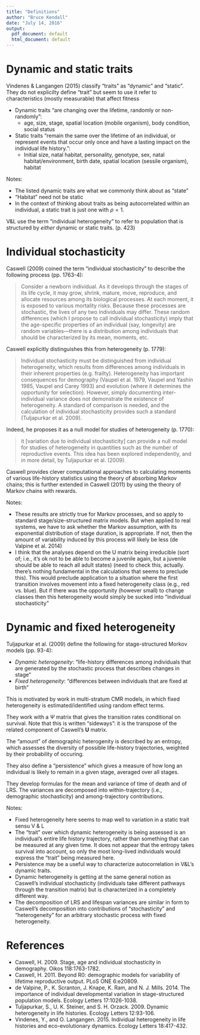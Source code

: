 ```yaml
---
title: "Definitions"
author: "Bruce Kendall"
date: "July 14, 2016"
output:
  pdf_document: default
  html_document: default
---
```


# Dynamic and static traits
Vindenes & Langangen (2015) classify "traits" as "dynamic" and "static". They do not explicilty define "trait" but seem to use it refer to characteristics (mostly measurable) that affect fitness

- Dynamic traits "are changing over the lifetime, randomly or non-randomly": 
    - age, size, stage, spatial location (mobile organism), body condition, social status

- Static traits "remain the same over the lifetime of an individual, or represent events that occur only once and have a lasting impact on the individual life history.": 
    - Initial size, natal habitat, personality, genotype, sex, natal habitat/environment, birth date, spatial location (sessile organism), habitat

Notes:

- The listed dynamic traits are what we commonly think about as "state"
- "Habitat" need not be static
- In the context of thinking about traits as being autocorrelated within an individual, a static trait is just one with $\rho = 1$.

V&L use the term "individual heterogeneity" to refer to population that is structured by *either* dynamic or static traits. (p. 423)

# Individual stochasticity
Caswell (2009) coined the term "individual stochasticity" to describe the following process (pp. 1763-4):

> Consider a newborn individual. As it develops through the stages of its life cycle, it may grow, shrink, mature, move, reproduce, and allocate resources among its biological processes. At each moment, it is exposed to various mortality risks. Because these processes are stochastic, the lives of any two individuals may differ. These random differences (which I propose to call individual stochasticity) imply that the age-specific properties of an individual (say, longevity) are random variables---there is a distribution among individuals that should be characterized by its mean, moments, etc.

Caswell explicitly distinguishes this from heterogeneity (p. 1779):

> Individual stochasticity must be distinguished from individual heterogeneity, which results from differences among individuals in their inherent properties (e.g. frailty). Heterogeneity has important consequences for demography (Vaupel et al. 1979, Vaupel and Yashin 1985, Vaupel and Carey 1993) and evolution (where it determines the opportunity for selection). However, simply documenting inter-individual variance does not demonstrate the existence of heterogeneity. A standard of comparison is needed, and the calculation of individual stochasticity provides such a standard (Tuljapurkar et al. 2009).

Indeed, he proposes it as a null model for studies of heterogeneity (p. 1770):

> it [variation due to individual stochasticity] can provide a null model for studies of heterogeneity in quantities such as the number of reproductive events. This idea has been explored independently, and in more detail, by Tuljapurkar et al. (2009).

Caswell provides clever computational approaches to calculating moments of various life-history statistics using the theory of absorbing Markov chains; this is further extended in Caswell (2011) by using the theory of Markov chains with rewards.

Notes:

- These results are strictly true for Markov processes, and so apply to standard stage/size-structured matrix models. But when applied to real systems, we have to ask whether the Markov assumption, with its exponential distribution of stage duration, is appropriate. If not, then the amount of variability induced by this process will likely be less (de Valpine et al. 2014)
- I think that the analyses depend on the U matrix being irreducible (sort of; i.e., it's ok not to be able to become a juvenile again, but a juvenile should be able to reach all adult states) (need to check this, actually. there's nothing fundamental in the calculations that seems to preclude this). This would preclude application to a situation where the first transition involves movement into a fixed heterogeneity class (e.g., red vs. blue). But if there was the opportunity (however small) to change classes then this heterogeneity would simply be sucked into "individual stochasticity"

# Dynamic and fixed heterogeneity
Tuljapurkar et al. (2009) define the following for stage-structured Morkov models (pp. 93-4):

- *Dynamic heterogeneity*: "life-history differences among individuals that are generated by the stochastic process that describes changes in stage"
- *Fixed heterogeneity*: "differences between individuals that are fixed at birth"

This is motivated by work in multi-stratum CMR models, in which fixed heterogeneity is estimated/identified using random effect terms.

They work with a $\Psi$ matrix that gives the transition rates conditional on survival. Note that this is written "sideways": it is the transpose of the related component of Caswell's **U** matrix.

The "amount" of demographic heterogenity is described by an entropy, which assesses the diversity of possible life-history trajectories, weighted by their probability of occuring. 

They also define a "persistence" which gives a measure of how long an individual is likely to remain in a given stage, averaged over all stages.

They develop formulas for the mean and variance of time of death and of LRS. The variances are decomposed into within-trajectory (i.e., demographic stochasticity) and among-trajectory contributions.

Notes:

- Fixed heterogeneity here seems to map well to variation in a static trait sensu V & L
- The "trait" over which dynamic heterogeneity is being assessed is an individual's entire life history trajectory, rather than something that can be measured at any given time. It does not appear that the entropy takes survival into account, so only the most long-lived individuals would express the "trait" being measured here.
- Persistence may be a useful way to characterize autocorrelation in V&L's dynamic traits.
- Dynamic heterogeneity is getting at the same general notion as Caswell's individual stochasticity (individuals take different pathways through the transition matrix) but is characterized in a completely different way.
- The decomposition of LRS and lifespan variances are similar in form to Caswell's decomposition into contributions of "stochasticity" and "heterogeneity" for an arbitrary stochastic process with fixed heterogeneity.

# References
- Caswell, H. 2009. Stage, age and individual stochasticity in demography. Oikos 118:1763-1782.
- Caswell, H. 2011. Beyond R0: demographic models for variability of lifetime reproductive output. PLoS ONE 6:e20809.
- de Valpine, P., K. Scranton, J. Knape, K. Ram, and N. J. Mills. 2014. The importance of individual developmental variation in stage-structured population models. Ecology Letters 17:1026-1038.
- Tuljapurkar, S., U. K. Steiner, and S. H. Orzack. 2009. Dynamic heterogeneity in life histories. Ecology Letters 12:93-106.
- Vindenes, Y., and O. Langangen. 2015. Individual heterogeneity in life histories and eco-evolutionary dynamics. Ecology Letters 18:417-432.
